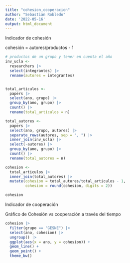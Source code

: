 ```yaml
---
title: "cohesion_cooperacion"
author: "Sebastian Robledo"
date: '2022-05-16'
output: html_document
---
```


Indicador de cohesión

cohesión = autores/productos - 1

```r
# productos de un grupo y tener en cuenta el año
inv_ucla <- 
  researchers |> 
  select(integrantes) |> 
  rename(autores = integrantes) 


total_articulos <- 
  papers |> 
  select(ano, grupo) |> 
  group_by(ano, grupo) |> 
  count() |> 
  rename(total_articulos = n)

total_autores <- 
  papers |> 
  select(ano, grupo, autores) |> 
  separate_rows(autores, sep = ", ") |> 
  inner_join(inv_ucla) |> 
  select(-autores) |> 
  group_by(ano, grupo) |> 
  count() |> 
  rename(total_autores = n)

cohesion <- 
  total_articulos |> 
  inner_join(total_autores) |> 
  mutate(cohesion = total_autores/total_articulos - 1,
         cohesion = round(cohesion, digits = 2))

cohesion

```


Indicador de cooperación


Gráfico de Cohesión vs cooperación a través del tiempo

```r
cohesion |> 
  filter(grupo == "GESNE") |> 
  select(ano, cohesion) |> 
  ungroup() |>
  ggplot(aes(x = ano, y = cohesion)) +
  geom_line() +
  geom_point() +
  theme_bw()
```

